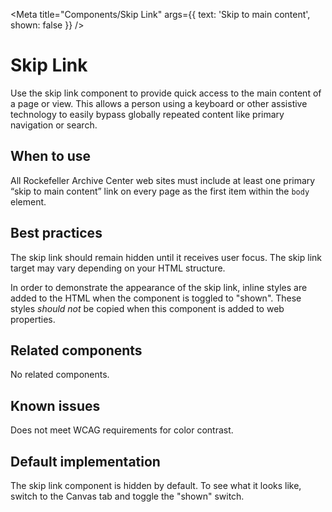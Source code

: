 
<Meta
  title="Components/Skip Link"
  args={{
    text: 'Skip to main content',
    shown: false
  }} />

# Skip Link

Use the skip link component to provide quick access to the main content of a page
or view. This allows a person using a keyboard or other assistive technology to
easily bypass globally repeated content like primary navigation or search.

## When to use

All Rockefeller Archive Center web sites must include at least one primary “skip
to main content” link on every page as the first item within the `body` element.

## Best practices

The skip link should remain hidden until it receives user focus. The skip link
target may vary depending on your HTML structure.

In order to demonstrate the appearance of the skip link, inline styles are added
to the HTML when the component is toggled to "shown". These styles _should not_
be copied when this component is added to web properties.

## Related components

No related components.

## Known issues

Does not meet WCAG requirements for color contrast.

## Default implementation

The skip link component is hidden by default. To see what it looks like, switch
to the Canvas tab and toggle the "shown" switch.

<Story story={stories.basic} height='200px' position='relative'/>
